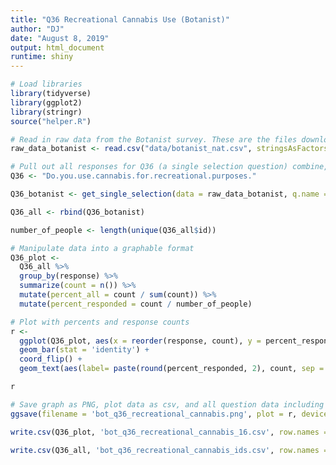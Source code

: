 ```yaml
---
title: "Q36 Recreational Cannabis Use (Botanist)"
author: "DJ"
date: "August 8, 2019"
output: html_document
runtime: shiny
---
```


```r
# Load libraries
library(tidyverse)
library(ggplot2)
library(stringr)
source("helper.R")
```

```r
# Read in raw data from the Botanist survey. These are the files downloaded from survey monkey saved as a .csv
raw_data_botanist <- read.csv("data/botanist_nat.csv", stringsAsFactors = FALSE)
```

```r
# Pull out all responses for Q36 (a single selection question) combine, then determine 'question n'
Q36 <- "Do.you.use.cannabis.for.recreational.purposes."

Q36_botanist <- get_single_selection(data = raw_data_botanist, q.name = Q36)

Q36_all <- rbind(Q36_botanist)

number_of_people <- length(unique(Q36_all$id))
```

```r
# Manipulate data into a graphable format
Q36_plot <- 
  Q36_all %>%
  group_by(response) %>%
  summarize(count = n()) %>%
  mutate(percent_all = count / sum(count)) %>%
  mutate(percent_responded = count / number_of_people)
```

```r
# Plot with percents and response counts
r <- 
  ggplot(Q36_plot, aes(x = reorder(response, count), y = percent_responded)) +
  geom_bar(stat = 'identity') +
  coord_flip() +
  geom_text(aes(label= paste(round(percent_responded, 2), count, sep = "***")))

r
```

```r
# Save graph as PNG, plot data as csv, and all question data including response IDs as csv (save question n and N at end of plot file as "_x.x")
ggsave(filename = 'bot_q36_recreational_cannabis.png', plot = r, device = 'png')

write.csv(Q36_plot, 'bot_q36_recreational_cannabis_16.csv', row.names = FALSE)

write.csv(Q36_all, 'bot_q36_recreational_cannabis_ids.csv', row.names = FALSE)
```

